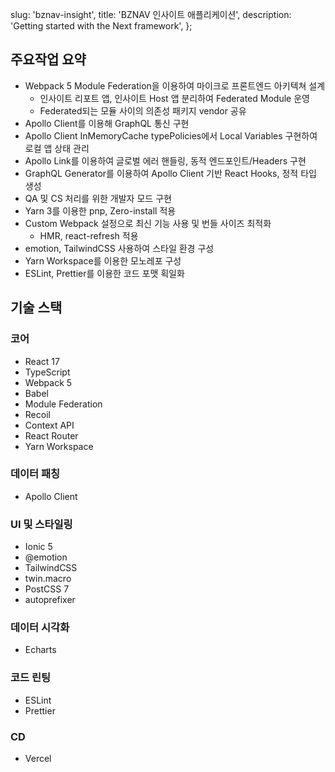   slug: 'bznav-insight',
  title: 'BZNAV 인사이트 애플리케이션',
  description: 'Getting started with the Next framework',
};


## 주요작업 요약

- Webpack 5 Module Federation을 이용하여 마이크로 프론트엔드 아키텍쳐 설계
  - 인사이트 리포트 앱, 인사이트 Host 앱 분리하여 Federated Module 운영
  - Federated되는 모듈 사이의 의존성 패키지 vendor 공유
- Apollo Client를 이용해 GraphQL 통신 구현
- Apollo Client InMemoryCache typePolicies에서 Local Variables 구현하여 로컬 앱 상태 관리
- Apollo Link를 이용하여 글로벌 에러 핸들링, 동적 엔드포인트/Headers 구현
- GraphQL Generator를 이용하여 Apollo Client 기반 React Hooks, 정적 타입 생성
- QA 및 CS 처리를 위한 개발자 모드 구현
- Yarn 3를 이용한 pnp, Zero-install 적용
- Custom Webpack 설정으로 최신 기능 사용 및 번들 사이즈 최적화
  - HMR, react-refresh 적용
- emotion, TailwindCSS 사용하여 스타일 환경 구성
- Yarn Workspace를 이용한 모노레포 구성
- ESLint, Prettier를 이용한 코드 포맷 획일화

## 기술 스택

### 코어

- React 17
- TypeScript
- Webpack 5
- Babel
- Module Federation
- Recoil
- Context API
- React Router
- Yarn Workspace

### 데이터 패칭
- Apollo Client

### UI 및 스타일링

- Ionic 5
- @emotion
- TailwindCSS
- twin.macro
- PostCSS 7
- autoprefixer

### 데이터 시각화

- Echarts

### 코드 린팅

- ESLint
- Prettier

### CD

- Vercel
